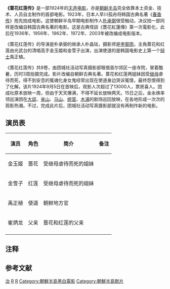 {{Infobox Film
| name             = 蔷花红莲传 
| original_name    = 
| image            = 蔷花红莲传.PNG 
| caption          =  
| director         = 朴晶铉
| producer         = [[朴承弼|朴承弼]]
| writer           = 金永焕、李龟永
| narrator         = 
| starring         = 金玉姬、金雪子
| music            =  
| cinematography   = [[李弼雨|李弼雨]]
| editing          = 李弼雨
| studio           = 团城社活动写真摄影部
| distributor      = {{link-ko|团成社|단성사}}
| released         = 1924年9月5日
| rate             = 
| runtime          =  
| country          = [[朝鮮日佔時期|朝鮮]]
| language         = 韩语
| imdb_id          = 
| amg_id           = 
| budget           =  
| gross            =   
| preceded_by      = 
| followed_by      =  
| cn_name        = 
| hk_name        = 
| tw_name        =
}}
'''《蔷花红莲传》'''是一部1924年的[[无声电影|无声电影]]，亦是[[朝鲜半岛|朝鲜半岛]]完全依靠本土资金、技术、人员自主制作的首部电影。1923年，日本人早川孤舟将韩国古典名著《[[春香传|春香传]]》抢先拍成电影。这使朝鲜半岛早期电影制作人[[朴承弼|朴承弼]]很受触动，决议拍一部同样是改编自韩国古典名著的电影。这是古典怪談《薔花紅蓮傳》第一次電影化，此后在1936年、1956年、1962年、1972年、2003年被改编成电影版本。

《蔷花红莲传》的导演是朴承弼的继承人朴晶铉，摄影师是[[李弼雨|李弼雨]]，主角蔷花和红莲由光武台的清唱高手金玉姬和金雪子出演，出演使道的是韩国电影史上第一个[[電影辯士|辩士]]{{efn|辩士是默片的电影叙述者。辩士在韩国电影史中占有重要的地位，有人气的辩士是凌驾于导演和演员之上的明星。{{r|电影史|page=68}}}}禹正植。{{r|百年|电影史|陈梅|page1=66-69|page2=37-38}}

《蔷花红莲传》共8卷，由团城社活动写真摄影部租借首尔郊区一座寺院，冒着酷暑，历时3周拍摄完成。影片改编自朝鲜古典名著。蔷花和红莲两姐妹因受[[继母|继母]]虐待而死，得不到安息的冤魂化身女鬼经常出现在使道{{efn|使道是朝鲜封建时期国家派往地方的官员，相当于郡守{{r|百年|电影史|page1=67|page2=38}}。}}身边哭诉冤情，最终怨恨得到了化解。该片1924年9月5日在{{link-ko|团成社|단성사}}首映后，观影人次超过了13000人，票房喜人。团成社原本放映一周，但由于天天爆满，不得不延长放映两天。15日之后，金永焕率领巡演团在[[大邱广域市|大邱]]、[[釜山广域市|釜山]]、[[马山市|马山]]、[[統營市|统营]]、[[木浦市|木浦]]的剧场巡回放映，在各地形成一次次的观影热潮。不过，完成此片后，团城社活动写真摄影部就没有再制作新的电影。{{r|百年|电影史|陈梅|page1=66-69|page2=37-38}}

== 演员表 ==
{| class="wikitable sortable"
|- 
! 演员 !! 角色!! 简介 !! 备注
|-
|rowspan="1" |金玉姬||蔷花||受继母虐待而死的姐妹 ||
|-----
|rowspan="1" |金雪子||红莲||受继母虐待而死的姐妹 ||
|-----
|rowspan="1" |禹正植||使道|| 朝鲜地方官||
|-----
|rowspan="1" |崔炳龙||父亲||蔷花和红莲的父亲||
|-----
|}

==注释==
{{notelist|iger=}}

==参考文献==
{{Portal box|朝鮮半島|电影}}
{{Reflist|refs=
<ref name="电影史">{{cite book |author=韩国电影振兴委员会编著（韩） |coauthors=周健蔚，徐鸢译 |title=《韩国电影史：从开化期到开花期》|year=2010年6月 |publisher=上海译文出版社 |location=上海|ISBN=978-7-5327-5083-2}}</ref>
<ref name="百年">{{cite book |author=金钟元（韩），郑重宪（韩）|coauthors=田英淑译 |title=《韩国电影100年》|year=2013年3月 |publisher=中国电影出版社  |location=北京 |ISBN=978-7-106-03619-5}}</ref>
<ref name="陈梅">{{cite journal |title=韩国电影史（上） |author=卜焕模（韩） |coauthors= 陈梅译|journal=《世界电影》 |date=1999年04期}}</ref>
}}

[[Category:1924年日本電影作品|治]]
[[Category:朝鮮日治時期電影作品|R]]
[[Category:韩国文化之最|R]]
[[Category:朝鮮半島黑白電影|Category:朝鮮半島黑白電影]]
[[Category:朝鮮半島默片|Category:朝鮮半島默片]]